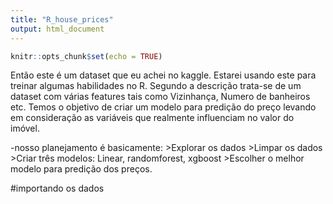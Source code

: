 ```yaml
---
title: "R_house_prices"
output: html_document
---
```


```r
knitr::opts_chunk$set(echo = TRUE)
```


Então este é um dataset que eu achei no kaggle. Estarei usando este para treinar algumas habilidades no R. Segundo a descrição trata-se de um dataset com várias features tais como Vizinhança, Numero de banheiros etc. Temos o objetivo de criar um modelo para predição do preço levando em consideração as variáveis que realmente influenciam no valor do imóvel.

-nosso planejamento é basicamente:
>Explorar os dados
>Limpar os dados
>Criar três modelos: Linear, randomforest, xgboost
>Escolher o melhor modelo para predição dos preços.

#importando os dados
```r


```

